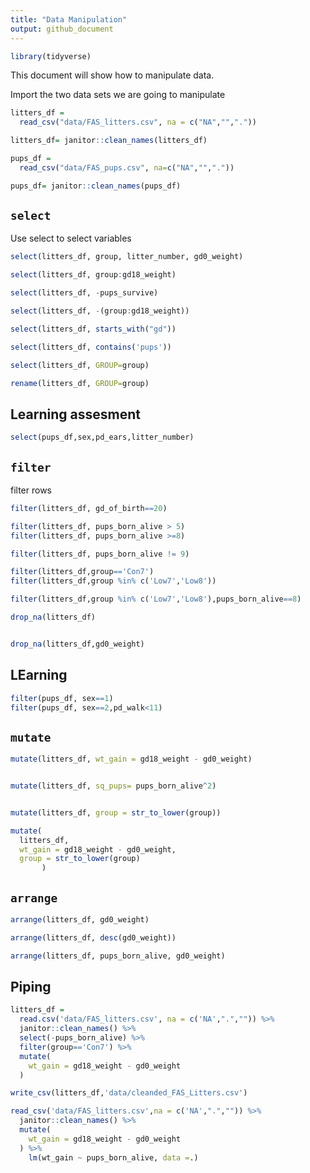 ```yaml
---
title: "Data Manipulation"
output: github_document
---
```



```r
library(tidyverse)
```

This document will show how to manipulate data. 

Import the two data sets we are going to manipulate

```r
litters_df = 
  read_csv("data/FAS_litters.csv", na = c("NA","","."))

litters_df= janitor::clean_names(litters_df)

pups_df =
  read_csv("data/FAS_pups.csv", na=c("NA","","."))

pups_df= janitor::clean_names(pups_df)
```


## `select`
Use select to select variables
```r
select(litters_df, group, litter_number, gd0_weight)
```
```r
select(litters_df, group:gd18_weight)

```

```r

select(litters_df, -pups_survive)
```
```r
select(litters_df, -(group:gd18_weight))

```


```r
select(litters_df, starts_with("gd"))

select(litters_df, contains('pups'))
```

```r
select(litters_df, GROUP=group)

rename(litters_df, GROUP=group)
```

## Learning assesment 
```r
select(pups_df,sex,pd_ears,litter_number)
```

## `filter`
filter rows 

```r
filter(litters_df, gd_of_birth==20)
```

```r
filter(litters_df, pups_born_alive > 5)
filter(litters_df, pups_born_alive >=8)
```

```r
filter(litters_df, pups_born_alive != 9)
```

```r
filter(litters_df,group=='Con7')
filter(litters_df,group %in% c('Low7','Low8'))
```

```r
filter(litters_df,group %in% c('Low7','Low8'),pups_born_alive==8)
```

```r
drop_na(litters_df)


drop_na(litters_df,gd0_weight)
```
## LEarning 

```r
filter(pups_df, sex==1)
filter(pups_df, sex==2,pd_walk<11)
```

## `mutate`
```r
mutate(litters_df, wt_gain = gd18_weight - gd0_weight)


mutate(litters_df, sq_pups= pups_born_alive^2)


mutate(litters_df, group = str_to_lower(group))

mutate(
  litters_df,
  wt_gain = gd18_weight - gd0_weight,
  group = str_to_lower(group)
       )
```

## `arrange`

```r
arrange(litters_df, gd0_weight)

arrange(litters_df, desc(gd0_weight))

arrange(litters_df, pups_born_alive, gd0_weight)
```

## Piping

```r
litters_df =
  read.csv('data/FAS_litters.csv', na = c('NA',".","")) %>% 
  janitor::clean_names() %>% 
  select(-pups_born_alive) %>% 
  filter(group=='Con7') %>% 
  mutate(
    wt_gain = gd18_weight - gd0_weight
  )

write_csv(litters_df,'data/cleanded_FAS_Litters.csv')
```

```r
read_csv('data/FAS_litters.csv',na = c('NA',".","")) %>% 
  janitor::clean_names() %>% 
  mutate(
    wt_gain = gd18_weight - gd0_weight
  ) %>%  
    lm(wt_gain ~ pups_born_alive, data =.)
```

